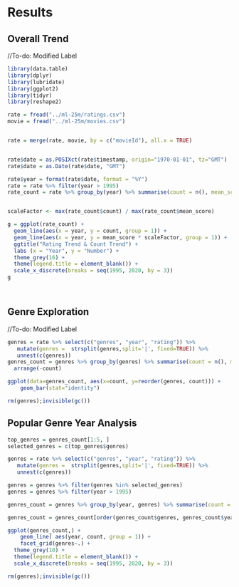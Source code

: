 # Results

## Overall Trend
//To-do: Modified Label\

```r

library(data.table)
library(dplyr)
library(lubridate)
library(ggplot2)
library(tidyr)
library(reshape2)

rate = fread("../ml-25m/ratings.csv")
movie = fread("../ml-25m/movies.csv")


rate = merge(rate, movie, by = c("movieId"), all.x = TRUE)


rate$date = as.POSIXct(rate$timestamp, origin="1970-01-01", tz="GMT")
rate$date = as.Date(rate$date, "GMT")

rate$year = format(rate$date, format = "%Y")
rate = rate %>% filter(year > 1995)
rate_count = rate %>% group_by(year) %>% summarise(count = n(), mean_score = mean(rating))


scaleFactor <- max(rate_count$count) / max(rate_count$mean_score)

g = ggplot(rate_count) +
  geom_line(aes(x = year, y = count, group = 1)) +
  geom_line(aes(x = year, y = mean_score * scaleFactor, group = 1)) +
  ggtitle("Rating Trend & Count Trend") +
  labs (x = "Year", y = "Number") +
  theme_grey(16) +
  theme(legend.title = element_blank()) +
  scale_x_discrete(breaks = seq(1995, 2020, by = 3))
g




```


## Genre Exploration
//To-do: Modified Label\


```r
genres = rate %>% select(c("genres", "year", "rating")) %>% 
   mutate(genres =  strsplit(genres,split='|', fixed=TRUE)) %>%
   unnest(c(genres))
genres_count = genres %>% group_by(genres) %>% summarise(count = n(), mean_score = mean(rating)) %>%
  arrange(-count)

ggplot(data=genres_count, aes(x=count, y=reorder(genres, count))) +
    geom_bar(stat="identity")

rm(genres);invisible(gc())

```


## Popular Genre Year Analysis

```r

top_genres = genres_count[1:5, ]
selected_genres = c(top_genres$genres)

genres = rate %>% select(c("genres", "year", "rating")) %>% 
   mutate(genres =  strsplit(genres,split='|', fixed=TRUE)) %>%
   unnest(c(genres))

genres = genres %>% filter(genres %in% selected_genres)
genres = genres %>% filter(year > 1995)

genres_count = genres %>% group_by(year, genres) %>% summarise(count = n(), mean_score = mean(rating))

genres_count = genres_count[order(genres_count$genres, genres_count$year),]

ggplot(genres_count,) +
    geom_line( aes(year, count, group = 1)) +
    facet_grid(genres~.) +
  theme_grey(10) +
  theme(legend.title = element_blank()) +
  scale_x_discrete(breaks = seq(1995, 2020, by = 3))

rm(genres);invisible(gc())



```